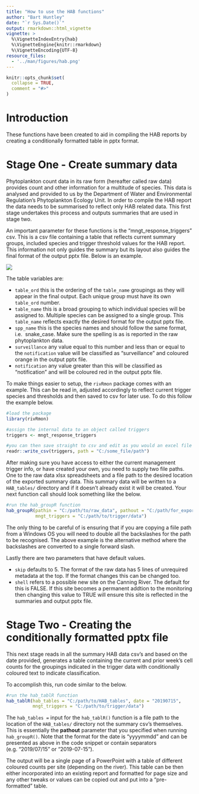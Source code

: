 ```yaml
---
title: "How to use the HAB functions"
author: "Bart Huntley"
date: "`r Sys.Date()`"
output: rmarkdown::html_vignette
vignette: >
  %\VignetteIndexEntry{hab}
  %\VignetteEngine{knitr::rmarkdown}
  %\VignetteEncoding{UTF-8}
resource_files:
  - '../man/figures/hab.png'
---
```


```r
knitr::opts_chunk$set(
  collapse = TRUE,
  comment = "#>"
)
```

# Introduction
These functions have been created to aid in compiling the HAB reports by creating 
a conditionally formatted table in pptx format.

# Stage One - Create summary data
Phytoplankton count data in its raw form (hereafter called raw data) provides 
count and other information for a multitude of species. This data is analysed 
and provided to us by the Department of Water and Environmental Regulation's 
Phytoplankton Ecology Unit. In order to compile the HAB report the data needs to 
be summarised to reflect only HAB related data. This first stage undertakes this process and outputs summaries that are used in stage two.

An important parameter for these functions is the "mngt_response_triggers" csv. 
This is a csv file containing a table that reflects current summary groups, 
included species and trigger threshold values for the HAB report. This information 
not only guides the summary but its layout also guides the final format of the 
output pptx file. Below is an example.

![](../man/figures/hab.png)

The table variables are:

* `table_ord` this is the ordering of the `table_name` groupings as they will 
appear in the final output. Each unique group must have its own `table_ord` number.
* `table_name` this is a broad grouping to which individual species will be 
assigned to. Multiple species can be assigned to a single group. This `table_name` 
reflects exactly the desired format for the output pptx file.
* `spp_name` this is the species names and should follow the same format, i.e. 
snake_case. Make sure the spelling is as is reported in the raw phytoplankton 
data.
* `surveillance` any value equal to this number and less than or equal to the 
`notification` value will be classified as "surveillance" and coloured orange in
the output pptx file.
* `notification` any value greater than this will be classified as "notification" 
and will be coloured red in the output pptx file.

To make things easier to setup, the `rivRmon` package comes with an example. This can be read in, adjusted accordingly to reflect current trigger species and thresholds and then saved to csv for later use. To do this follow the example below.

```r
#load the package
library(rivRmon)

#assign the internal data to an object called triggers
triggers <- mngt_response_triggers

#you can then save straight to csv and edit as you would an excel file
readr::write_csv(triggers, path = "C:/some_file/path")
```

After making sure you have access to either the current management trigger info,
or have created your own, you need to supply two file paths. One to the raw data
xlsx spreadsheets and a file path to the desired location of the exported summary
data. This summary data will be written to a `HAB_tables/` directory and if it 
doesn't already exist it will be created. Your next function call should look 
something like the below.

```r
#run the hab_groupR function
hab_groupR(pathin = "C:/path/to/raw_data", pathout = "C:/path/for_export",
           mngt_triggers = "C:/path/to/trigger/data")
```

The only thing to be careful of is ensuring that if you are copying a fiile path 
from a Windows OS you will need to double all the backslashes for the path to be 
recognised. The above example is the alternative method where the backslashes 
are converted to a single forward slash. 

Lastly there are two parameters that have default values. 

* `skip` defaults to 5. The format of the raw data has 5 lines of unrequired 
metadata at the top. If the format changes this can be changed too.
* `shell` refers to a possible new site on the Canning River. The default for this is FALSE. If this site becomes a permanent addtion to the monitoring then 
changing this value to TRUE will ensure this site is reflected in the summaries 
and output pptx file.

# Stage Two - Creating the conditionally formatted pptx file
This next stage reads in all the summary HAB data csv's and based on the date 
provided, generates a table containing the current and prior week's cell counts 
for the groupings indicated in the trigger data with conditionally coloured text to indicate classification.

To accomplish this, run code similar to the below.
```r
#run the hab_tablR function
hab_tablR(hab_tables = "C:/path/to/HAB_tables", date = "20190715", 
          mngt_triggers = "C:/path/to/trigger/data")
```

The `hab_tables =` input for the `hab_tablR()` function is a file path to the location of the `HAB_tables/` directory not the summary csv's themselves. This is essentially the **pathout** parameter that you specified when running `hab_groupR()`. Note that the format for the date is "yyyymmdd" and can be 
presented as above in the code snippet or contain separators (e.g. "2019/07/15" 
or "2019-07-15").

The output will be a single page of a PowerPoint with a table of different 
coloured counts per site (depending on the river). This table can be then either 
incorporated into an existing report and formatted for page size and any other tweaks or values can be copied out and put into a "pre-formatted" table. 

